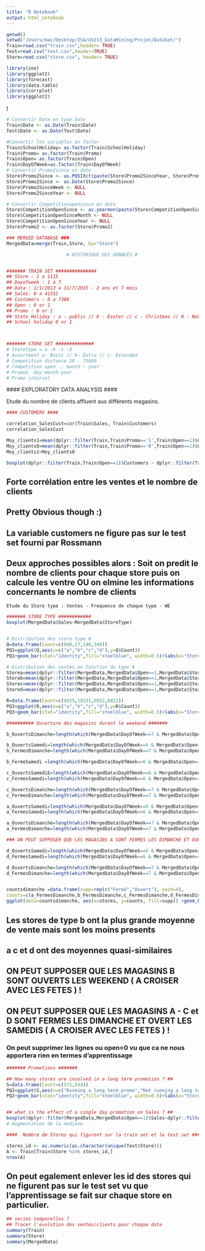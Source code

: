 ```yaml
---
title: "R Notebook"
output: html_notebook
---
```



```r
getwd()
setwd("/Users/mac/Desktop/ISA/UV213_DataMining/Projet/DataSet/")
Train=read.csv("train.csv",header= TRUE)
Test=read.csv("test.csv",header=TRUE)
Store=read.csv("store.csv", header= TRUE)

```

```r
library(zoo)
library(ggplot2)
library(forecast)
library(data.table)
library(corrplot)
library(ggplot2)
```


)
```r

# Convertir Date en type Date
Train$Date <- as.Date(Train$Date)
Test$Date <- as.Date(Test$Date)

#Convertir les variables en factor
Train$SchoolHoliday= as.factor(Train$SchoolHoliday)
Train$Promo= as.factor(Train$Promo)
Train$Open= as.factor(Train$Open)
Train$DayOfWeek=as.factor(Train$DayOfWeek)
# Convertir Promo2since en date 
Store$Promo2Since <- as.POSIXct(paste(Store$Promo2SinceYear, Store$Promo2SinceWeek, 1, sep = "-"),format = "%Y-%U-%u")
Store$Promo2Since <- as.Date(Store$Promo2Since)
Store$Promo2SinceWeek <- NULL
Store$Promo2SinceYear <- NULL

# Convertir Competitionopensince en date
Store$CompetitionOpenSince <- as.yearmon(paste(Store$CompetitionOpenSinceYear,                Store$CompetitionOpenSinceMonth, sep = "-"))
Store$CompetitionOpenSinceMonth <- NULL
Store$CompetitionOpenSinceYear <- NULL
Store$Promo2 <- as.factor(Store$Promo2)
```

```r
### MERGED DATABASE ###
MergedData=merge(Train,Store, by="Store")
```




```r
                    
                      # HISTORIQUE DES DONNEES #


####### TRAIN SET ###############
## Store : 1 a 1115
## Dayofweek : 1 a 7
## Data : 1/1/2013 a 31/7/2015 - 2 ans et 7 mois
## Sales: 0 a 41551
## Customers : 0 a 7388
## Open : 0 or 1
## Promo : 0 or 1
## State Holiday : a - public // b - Easter // c - Christmas // 0 - None
## School holiday 0 or 1 



####### STORE SET ##############
# Storetype = a -b -c -d
# Assortment a- Basic // b- Extra // c- Extended
# Competition distance 20 - 75860
# Competition open .. month - year
# Promo2  day-month-year
# Promo interval 
```


 #### EXPLORATORY DATA ANALYSIS ####
 
Etude du nombre de clients affluent aux différents magasins.
```r
#### CUSTOMERS ####

correlation_SalesCust=cor(Train$Sales, Train$Customers)
correlation_SalesCust

Moy_clients1=mean(dplyr::filter(Train,Train$Promo=='1',Train$Open==1)$Customers)
Moy_clients0=mean(dplyr::filter(Train,Train$Promo=='0',Train$Open==1)$Customers)
Moy_clients1>Moy_clients0

boxplot(dplyr::filter(Train,Train$Open==1)$Customers ~ dplyr::filter(Train,Train$Open==1)$Promo, xlab="Promo",ylab="Nombre de clients")


```
## Forte corrélation entre les ventes et le nombre de clients
## Pretty Obvious though :)
## La variable customers ne figure pas sur le test set fourni par Rossmann 
## Deux approches possibles alors : Soit on predit le nombre de clients pour chaque store puis on calcule les ventre OU on elmine les informations concernants le nombre de clients
 
 
 
 

 
    Etude du Store type : Ventes - Frequence de chaque type - WE 
```r
####### STORE TYPE ############
boxplot(MergedData$Sales~MergedData$StoreType)


# Distribution des store type #
Q=data.frame(Count=c(600,17,148,348))
PQ1=ggplot(Q,aes(x=c("a","b","c","d"),y=Q$Count))
PQ1+geom_bar(stat="identity",fill="steelblue", width=0.5)+labs(x="Store Type", y = "Store Count")

# Distribution des ventes en fonction du type #
Storea=mean(dplyr::filter(MergedData,MergedData$Open==1,MergedData$StoreType=='a')$Sales)
Storeb=mean(dplyr::filter(MergedData,MergedData$Open==1,MergedData$StoreType=='b')$Sales)
Storec=mean(dplyr::filter(MergedData,MergedData$Open==1,MergedData$StoreType=='c')$Sales)
Stored=mean(dplyr::filter(MergedData,MergedData$Open==1,MergedData$StoreType=='d')$Sales)

R=data.frame(Count=c(6925,10231,6932,6822))
PQ3=ggplot(R,aes(x=c("a","b","c","d"),y=R$Count))
PQ3+geom_bar(stat="identity",fill="steelblue", width=0.5)+labs(x="Store Type", y = "Sales Count")

########## Ouverture des magasins durant le weekend #######

b_OuvertsDimanche=length(which(MergedData$DayOfWeek==7 & MergedData$Open==1 & MergedData$StoreType=='b'))

b_OuvertsSamedi=length(which(MergedData$DayOfWeek==6 & MergedData$Open==1 & MergedData$StoreType=='b'))
b_FermesDimanche=length(which(MergedData$DayOfWeek==7 & MergedData$Open==0 & MergedData$StoreType=='b'))

b_FermeSamedi =length(which(MergedData$DayOfWeek==6 & MergedData$Open==0 & MergedData$StoreType=='b'))

c_OuvertsSamediE=length(which(MergedData$DayOfWeek==6 & MergedData$Open==1 & MergedData$StoreType=='c'))
c_FermesSamedi=length(which(MergedData$DayOfWeek==6 & MergedData$Open==0 & MergedData$StoreType=='c'))

c_OuvertsDimanche=length(which(MergedData$DayOfWeek==7 & MergedData$Open==1 & MergedData$StoreType=='c'))
c_FermesDimanche=length(which(MergedData$DayOfWeek==7 & MergedData$Open==0 & MergedData$StoreType=='c'))

a_OuvertsSamedi=length(which(MergedData$DayOfWeek==6 & MergedData$Open==1 & MergedData$StoreType=='a'))
a_FermesSamedi=length(which(MergedData$DayOfWeek==6 & MergedData$Open==0 & MergedData$StoreType=='a'))

a_OuvertsDimanche=length(which(MergedData$DayOfWeek==7 & MergedData$Open==1 & MergedData$StoreType=='a'))
a_FermesDimanche=length(which(MergedData$DayOfWeek==7 & MergedData$Open==0 & MergedData$StoreType=='a'))

### ON PEUT SUPPOSER QUE LES MAGASINS A SONT FERMES LES DIMANCHE ET OVERT LES SAMEDIS ( A CROISER AVEC LES FETES ) !

d_OuvertsSamedi=length(which(MergedData$DayOfWeek==6 & MergedData$Open==1 & MergedData$StoreType=='d'))
d_FermesSamedi=length(which(MergedData$DayOfWeek==6 & MergedData$Open==0 & MergedData$StoreType=='d'))

d_OuvertsDimanche=length(which(MergedData$DayOfWeek==7 & MergedData$Open==1 & MergedData$StoreType=='d'))
d_FermesDimanche=length(which(MergedData$DayOfWeek==7 & MergedData$Open==0 & MergedData$StoreType=='d'))


countsdimanche =data.frame(supp=rep(c("Fermé","Ouvert"), each=4),                         stores=rep(c("a","b","c","d"),2), 
counts=c(a_FermesDimanche,b_FermesDimanche,c_FermesDimanche,d_FermesDimanche,a_OuvertsDimanche,b_OuvertsDimanche,c_OuvertsDimanche,d_OuvertsDimanche))
ggplot(data=countsdimanche, aes(x=stores, y=counts, fill=supp)) +geom_bar(stat="identity", position=position_dodge())

```

## Les stores de type b ont la plus grande moyenne de vente mais sont les moins presents 
## a c et d ont des moyennes quasi-similaires 
## ON PEUT SUPPOSER QUE LES MAGASINS B SONT OUVERTS LES WEEKEND ( A CROISER AVEC LES FETES ) !
## ON PEUT SUPPOSER QUE LES MAGASINS A - C et D SONT FERMES LES DIMANCHE ET OVERT LES SAMEDIS ( A CROISER AVEC LES FETES ) !

### On peut supprimer les lignes ou open=0 vu que ca ne nous apportera rien en termes d'apprentissage###





```r
####### Promotions #######

## How many stores are involved in a long term promotion ? ##
S=data.frame(Count=c(571,544))
PQ2=ggplot(S,aes(x=c("Running a long term promo","Not running a long term promo"),y=S$Count))
PQ2+geom_bar(stat="identity",fill="steelblue", width=0.5)+labs(x="Store Type", y = "Store Count")


## what is the effect of a single day promotion on Sales ? ##
boxplot(dplyr::filter(MergedData,MergedData$Open==1)$Sales~dplyr::filter(MergedData,MergedData$Open==1)$Promo)
# Augmentation de la mediane 


```
```r
####  Nombre de Stores qui figurent sur la train set et le test set ####

stores_id <- as.numeric(as.character(unique(Test$Store)))
A <- Train[Train$Store %in% stores_id,]
nrow(A)


```
## On peut egalement enlever les id des stores qui ne figurent pas sur le test set vu que l'apprentissage se fait sur chaque store en particulier.


```r


## series temporelles ?
## Tracer l'evolution des ventes/clients pour chaque date 
summary(Train)
summary(Store)
summary(MergedData)
```

